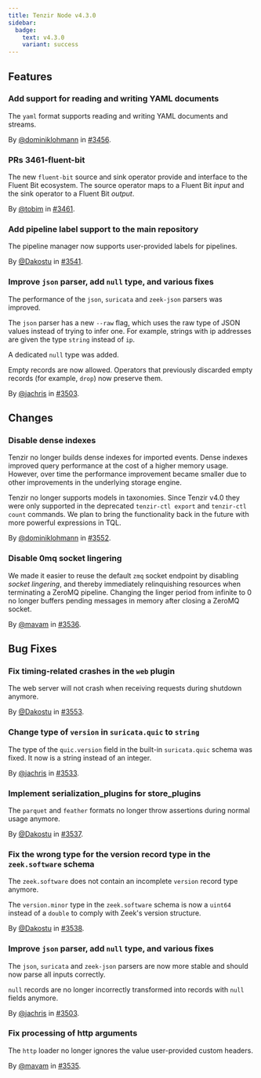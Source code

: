 ```yaml
---
title: Tenzir Node v4.3.0
sidebar:
  badge:
    text: v4.3.0
    variant: success
---
```


## Features

### Add support for reading and writing YAML documents

The `yaml` format supports reading and writing YAML documents and streams.

By [@dominiklohmann](https://github.com/dominiklohmann) in [#3456](https://github.com/tenzir/tenzir/pull/3456).

### PRs 3461-fluent-bit

The new `fluent-bit` source and sink operator provide and interface to the
Fluent Bit ecosystem. The source operator maps to a Fluent Bit *input* and the
sink operator to a Fluent Bit *output*.

By [@tobim](https://github.com/tobim) in [#3461](https://github.com/tenzir/tenzir/pull/3461).

### Add pipeline label support to the main repository

The pipeline manager now supports user-provided labels for pipelines.

By [@Dakostu](https://github.com/Dakostu) in [#3541](https://github.com/tenzir/tenzir/pull/3541).

### Improve `json` parser, add `null` type, and various fixes

The performance of the `json`, `suricata` and `zeek-json` parsers was improved.

The `json` parser has a new `--raw` flag, which uses the raw type of JSON values
instead of trying to infer one. For example, strings with ip addresses are given
the type `string` instead of `ip`.

A dedicated `null` type was added.

Empty records are now allowed. Operators that previously discarded empty records
(for example, `drop`) now preserve them.

By [@jachris](https://github.com/jachris) in [#3503](https://github.com/tenzir/tenzir/pull/3503).

## Changes

### Disable dense indexes

Tenzir no longer builds dense indexes for imported events. Dense indexes
improved query performance at the cost of a higher memory usage. However, over
time the performance improvement became smaller due to other improvements in the
underlying storage engine.

Tenzir no longer supports models in taxonomies. Since Tenzir v4.0 they were only
supported in the deprecated `tenzir-ctl export` and `tenzir-ctl count` commands.
We plan to bring the functionality back in the future with more powerful
expressions in TQL.

By [@dominiklohmann](https://github.com/dominiklohmann) in [#3552](https://github.com/tenzir/tenzir/pull/3552).

### Disable 0mq socket lingering

We made it easier to reuse the default `zmq` socket endpoint by disabling
*socket lingering*, and thereby immediately relinquishing resources when
terminating a ZeroMQ pipeline. Changing the linger period from infinite to 0 no
longer buffers pending messages in memory after closing a ZeroMQ socket.

By [@mavam](https://github.com/mavam) in [#3536](https://github.com/tenzir/tenzir/pull/3536).

## Bug Fixes

### Fix timing-related crashes in the `web` plugin

The web server will not crash when receiving requests during shutdown anymore.

By [@Dakostu](https://github.com/Dakostu) in [#3553](https://github.com/tenzir/tenzir/pull/3553).

### Change type of `version` in `suricata.quic` to `string`

The type of the `quic.version` field in the built-in `suricata.quic` schema was
fixed. It now is a string instead of an integer.

By [@jachris](https://github.com/jachris) in [#3533](https://github.com/tenzir/tenzir/pull/3533).

### Implement serialization_plugins for store_plugins

The `parquet` and `feather` formats no longer throw assertions during normal
usage anymore.

By [@Dakostu](https://github.com/Dakostu) in [#3537](https://github.com/tenzir/tenzir/pull/3537).

### Fix the wrong type for the version record type in the `zeek.software` schema

The `zeek.software` does not contain an incomplete `version` record type
anymore.

The `version.minor` type in the `zeek.software` schema is now a `uint64`
instead of a `double` to comply with Zeek's version structure.

By [@Dakostu](https://github.com/Dakostu) in [#3538](https://github.com/tenzir/tenzir/pull/3538).

### Improve `json` parser, add `null` type, and various fixes

The `json`, `suricata` and `zeek-json` parsers are now more stable and should
now parse all inputs correctly.

`null` records are no longer incorrectly transformed into records with `null`
fields anymore.

By [@jachris](https://github.com/jachris) in [#3503](https://github.com/tenzir/tenzir/pull/3503).

### Fix processing of http arguments

The `http` loader no longer ignores the value user-provided custom headers.

By [@mavam](https://github.com/mavam) in [#3535](https://github.com/tenzir/tenzir/pull/3535).
